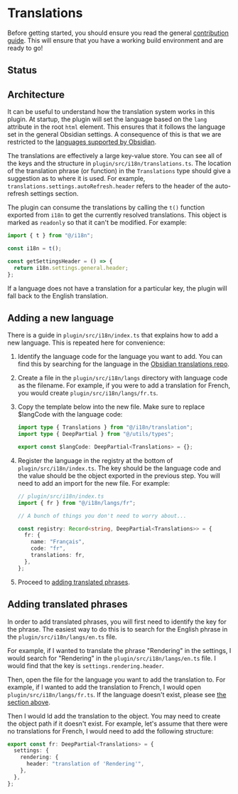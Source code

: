 
# Translations

Before getting started, you should ensure you read the general [contribution guide](./general). This will ensure that you have a working build environment and are ready to go!

## Status

<TranslationStatus data={translationData} />

## Architecture

It can be useful to understand how the translation system works in this plugin. At startup, the plugin will set the language based on the `lang` attribute in the root `html` element. This ensures that it follows the language set in the general Obsidian settings. A consequence of this is that we are restricted to the [languages supported by Obsidian](https://github.com/obsidianmd/obsidian-translations#existing-languages).

The translations are effectively a large key-value store. You can see all of the keys and the structure in `plugin/src/i18n/translations.ts`. The location of the translation phrase (or function) in the `Translations` type should give a suggestion as to where it is used. For example, `translations.settings.autoRefresh.header` refers to the header of the auto-refresh settings section.

The plugin can consume the translations by calling the `t()` function exported from `i18n` to get the currently resolved translations. This object is marked as `readonly` so that it can't be modified. For example:

```ts
import { t } from "@/i18n";

const i18n = t();

const getSettingsHeader = () => {
  return i18n.settings.general.header;
};
```

If a language does not have a translation for a particular key, the plugin will fall back to the English translation.

## Adding a new language

There is a guide in `plugin/src/i18n/index.ts` that explains how to add a new language. This is repeated here for convenience:

1. Identify the language code for the language you want to add. You can find this by searching for the language in the [Obsidian translations repo](https://github.com/obsidianmd/obsidian-translations).
2. Create a file in the `plugin/src/i18n/langs` directory with language code as the filename. For example, if you were to add a translation for French, you would create `plugin/src/i18n/langs/fr.ts`.
3. Copy the template below into the new file. Make sure to replace $langCode with the language code:

   ```ts
   import type { Translations } from "@/i18n/translation";
   import type { DeepPartial } from "@/utils/types";

   export const $langCode: DeepPartial<Translations> = {};
   ```

4. Register the language in the registry at the bottom of `plugin/src/i18n/index.ts`. The key should be the language code and the value should be the object exported in the previous step. You will need to add an import for the new file. For example:

   ```ts
   // plugin/src/i18n/index.ts
   import { fr } from "@/i18n/langs/fr";

   // A bunch of things you don't need to worry about...

   const registry: Record<string, DeepPartial<Translations>> = {
     fr: {
       name: "Français",
       code: "fr",
       translations: fr,
     },
   };
   ```

5. Proceed to [adding translated phrases](#adding-translated-phrases).

## Adding translated phrases

In order to add translated phrases, you will first need to identify the key for the phrase. The easiest way to do this is to search for the English phrase in the `plugin/src/i18n/langs/en.ts` file.

For example, if I wanted to translate the phrase "Rendering" in the settings, I would search for "Rendering" in the `plugin/src/i18n/langs/en.ts` file. I would find that the key is `settings.rendering.header`.

Then, open the file for the language you want to add the translation to. For example, if I wanted to add the translation to French, I would open `plugin/src/i18n/langs/fr.ts`. If the language doesn't exist, please see [the section above](#adding-a-new-language).

Then I would ld add the translation to the object. You may need to create the object path if it doesn't exist. For example, let's assume that there were no translations for French, I would need to add the following structure:

```ts
export const fr: DeepPartial<Translations> = {
  settings: {
    rendering: {
      header: "translation of 'Rendering'",
    },
  },
};
```
